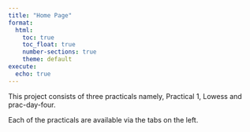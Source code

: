 ```yaml
---
title: "Home Page"
format: 
  html: 
    toc: true
    toc_float: true
    number-sections: true
    theme: default
execute:
  echo: true
---
```


This project consists of three practicals namely, Practical 1, Lowess and prac-day-four.

Each of the practicals are available via the tabs on the left.
